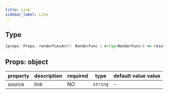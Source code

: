 ```yaml
---
title: Link 
sidebar_label: Link 
---
```


## Type

```ts
(props: Props, renderFuncArr?: RenderFunc | Array<RenderFunc>) => result: RenderFunc
```

## Props: object

| property | description | required | type | default value value |
| ------ | -------------- | ---- | -------- | ------ |
| source | link | NO | `string` | - |
